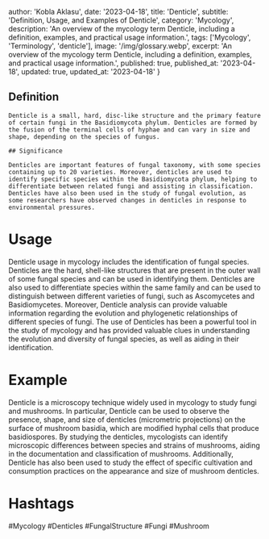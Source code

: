 
  author: 'Kobla Aklasu',
  date: '2023-04-18',
  title: 'Denticle',
  subtitle: 'Definition, Usage, and Examples of Denticle',
  category: 'Mycology',
  description: 'An overview of the mycology term Denticle, including a definition, examples, and practical usage information.',
  tags: ['Mycology', 'Terminology', 'denticle'],
  image: '/img/glossary.webp',
  excerpt: 'An overview of the mycology term Denticle, including a definition, examples, and practical usage information.',
  published: true,
  published_at: '2023-04-18',
  updated: true,
  updated_at: '2023-04-18'
}




## Definition
    
    Denticle is a small, hard, disc-like structure and the primary feature of certain fungi in the Basidiomycota phylum. Denticles are formed by the fusion of the terminal cells of hyphae and can vary in size and shape, depending on the species of fungus. 
    
    ## Significance
    
    Denticles are important features of fungal taxonomy, with some species containing up to 20 varieties. Moreover, denticles are used to identify specific species within the Basidiomycota phylum, helping to differentiate between related fungi and assisting in classification. Denticles have also been used in the study of fungal evolution, as some researchers have observed changes in denticles in response to environmental pressures.

# Usage

Denticle usage in mycology includes the identification of fungal species. Denticles are the hard, shell-like structures that are present in the outer wall of some fungal species and can be used in identifying them. Denticles are also used to differentiate species within the same family and can be used to distinguish between different varieties of fungi, such as Ascomycetes and Basidiomycetes. Moreover, Denticle analysis can provide valuable information regarding the evolution and phylogenetic relationships of different species of fungi. The use of Denticles has been a powerful tool in the study of mycology and has provided valuable clues in understanding the evolution and diversity of fungal species, as well as aiding in their identification.

# Example

Denticle is a microscopy technique widely used in mycology to study fungi and mushrooms. In particular, Denticle can be used to observe the presence, shape, and size of denticles (micrometric projections) on the surface of mushroom basidia, which are modified hyphal cells that produce basidiospores. By studying the denticles, mycologists can identify microscopic differences between species and strains of mushrooms, aiding in the documentation and classification of mushrooms. Additionally, Denticle has also been used to study the effect of specific cultivation and consumption practices on the appearance and size of mushroom denticles.

# Hashtags

#Mycology #Denticles #FungalStructure #Fungi #Mushroom

